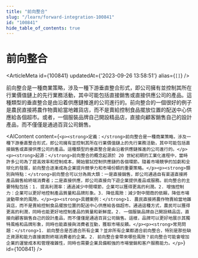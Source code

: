```yaml
---
title: "前向整合"
slug: "/learn/forward-integration-100841"
id: "100841"
hide_table_of_contents: true
---
```



# 前向整合

<ArticleMeta id={100841} updatedAt={'2023-09-26 13:58:51'} alias={`[]`} />
<div className='border-solid border-b border-t-0 my-4 border-[var(--ifm-color-gray-300)]' />

前向整合是一種商業策略，涉及一種下游垂直整合形式，即公司擁有並控制其所在行業價值鏈上的先行業務活動，其中可能包括直接銷售或直接供應公司的產品。這種類型的垂直整合是由沿着供應鏈推進的公司進行的。前向整合的一個很好的例子是農民直接將農作物賣給當地雜貨店，而不是賣給控制食品擺放位置的配送中心供應給各個超市。或者，一個服裝品牌自己開設精品店，直接向顧客銷售自己的設計產品，而不僅僅是通過百貨公司銷售。

<AIContent content={`<p><strong>定義：</strong>前向整合是一種商業策略，涉及一種下游垂直整合形式，即公司擁有並控制其所在行業價值鏈上的先行業務活動，其中可能包括直接銷售或直接供應公司的產品。這種類型的垂直整合是由沿着供應鏈推進的公司進行的。</p><p><strong>起源：</strong>前向整合的概念起源於 20 世紀初期的工業化進程中，當時許多公司為了提高效率和控制成本，開始嘗試控制供應鏈的各個環節。隨着市場競爭的加劇和全球化的發展，前向整合逐漸成為企業提升競爭力和市場份額的重要策略。</p><p><strong>類別與特點：</strong>前向整合可以分為兩大類：一是直接銷售，即公司通過自有渠道直接將產品銷售給終端消費者；二是直接供應，即公司直接向下遊企業提供產品或服務。前向整合的主要特點包括：1. 提高利潤率：通過減少中間環節，企業可以獲得更高的利潤。2. 增強控制力：企業可以更好地控制產品質量和品牌形象。3. 降低風險：減少對中間商的依賴，降低市場波動帶來的風險。</p><p><strong>具體案例：</strong>1. 農民直接將農作物賣給當地雜貨店，而不是賣給控制食品擺放位置的配送中心供應給各個超市。通過這種方式，農民可以獲得更高的利潤，同時也能更好地控制產品的質量和新鮮度。2. 一個服裝品牌自己開設精品店，直接向顧客銷售自己的設計產品，而不僅僅是通過百貨公司銷售。這樣，品牌可以更好地展示其獨特風格和品牌形象，同時也能直接與消費者互動，獲取市場反饋。</p><p><strong>常見問題：</strong>1. 前向整合是否適合所有企業？並非所有企業都適合前向整合，特別是那些缺乏資源和能力直接面對終端消費者的企業。2. 前向整合會帶來哪些風險？前向整合可能會增加企業的運營成本和管理複雜性，同時也需要企業具備較強的市場營銷和客户服務能力。</p>`} id={100841} />
